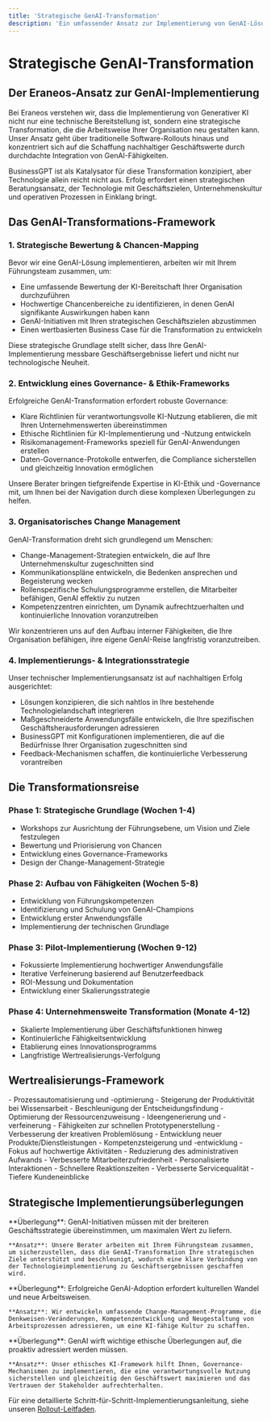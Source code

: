 ```yaml
---
title: 'Strategische GenAI-Transformation'
description: 'Ein umfassender Ansatz zur Implementierung von GenAI-Lösungen, die Geschäftstransformation vorantreiben und nachhaltige Wettbewerbsvorteile schaffen.'
---
```


# Strategische GenAI-Transformation

## Der Eraneos-Ansatz zur GenAI-Implementierung

Bei Eraneos verstehen wir, dass die Implementierung von Generativer KI nicht nur eine technische Bereitstellung ist, sondern eine strategische Transformation, die die Arbeitsweise Ihrer Organisation neu gestalten kann. Unser Ansatz geht über traditionelle Software-Rollouts hinaus und konzentriert sich auf die Schaffung nachhaltiger Geschäftswerte durch durchdachte Integration von GenAI-Fähigkeiten.

BusinessGPT ist als Katalysator für diese Transformation konzipiert, aber Technologie allein reicht nicht aus. Erfolg erfordert einen strategischen Beratungsansatz, der Technologie mit Geschäftszielen, Unternehmenskultur und operativen Prozessen in Einklang bringt.

## Das GenAI-Transformations-Framework

### 1. Strategische Bewertung & Chancen-Mapping

Bevor wir eine GenAI-Lösung implementieren, arbeiten wir mit Ihrem Führungsteam zusammen, um:

- Eine umfassende Bewertung der KI-Bereitschaft Ihrer Organisation durchzuführen
- Hochwertige Chancenbereiche zu identifizieren, in denen GenAI signifikante Auswirkungen haben kann
- GenAI-Initiativen mit Ihren strategischen Geschäftszielen abzustimmen
- Einen wertbasierten Business Case für die Transformation zu entwickeln

Diese strategische Grundlage stellt sicher, dass Ihre GenAI-Implementierung messbare Geschäftsergebnisse liefert und nicht nur technologische Neuheit.

### 2. Entwicklung eines Governance- & Ethik-Frameworks

Erfolgreiche GenAI-Transformation erfordert robuste Governance:

- Klare Richtlinien für verantwortungsvolle KI-Nutzung etablieren, die mit Ihren Unternehmenswerten übereinstimmen
- Ethische Richtlinien für KI-Implementierung und -Nutzung entwickeln
- Risikomanagement-Frameworks speziell für GenAI-Anwendungen erstellen
- Daten-Governance-Protokolle entwerfen, die Compliance sicherstellen und gleichzeitig Innovation ermöglichen

Unsere Berater bringen tiefgreifende Expertise in KI-Ethik und -Governance mit, um Ihnen bei der Navigation durch diese komplexen Überlegungen zu helfen.

### 3. Organisatorisches Change Management

GenAI-Transformation dreht sich grundlegend um Menschen:

- Change-Management-Strategien entwickeln, die auf Ihre Unternehmenskultur zugeschnitten sind
- Kommunikationspläne entwickeln, die Bedenken ansprechen und Begeisterung wecken
- Rollenspezifische Schulungsprogramme erstellen, die Mitarbeiter befähigen, GenAI effektiv zu nutzen
- Kompetenzzentren einrichten, um Dynamik aufrechtzuerhalten und kontinuierliche Innovation voranzutreiben

Wir konzentrieren uns auf den Aufbau interner Fähigkeiten, die Ihre Organisation befähigen, ihre eigene GenAI-Reise langfristig voranzutreiben.

### 4. Implementierungs- & Integrationsstrategie

Unser technischer Implementierungsansatz ist auf nachhaltigen Erfolg ausgerichtet:

- Lösungen konzipieren, die sich nahtlos in Ihre bestehende Technologielandschaft integrieren
- Maßgeschneiderte Anwendungsfälle entwickeln, die Ihre spezifischen Geschäftsherausforderungen adressieren
- BusinessGPT mit Konfigurationen implementieren, die auf die Bedürfnisse Ihrer Organisation zugeschnitten sind
- Feedback-Mechanismen schaffen, die kontinuierliche Verbesserung vorantreiben

## Die Transformationsreise

### Phase 1: Strategische Grundlage (Wochen 1-4)

- Workshops zur Ausrichtung der Führungsebene, um Vision und Ziele festzulegen
- Bewertung und Priorisierung von Chancen
- Entwicklung eines Governance-Frameworks
- Design der Change-Management-Strategie

### Phase 2: Aufbau von Fähigkeiten (Wochen 5-8)

- Entwicklung von Führungskompetenzen
- Identifizierung und Schulung von GenAI-Champions
- Entwicklung erster Anwendungsfälle
- Implementierung der technischen Grundlage

### Phase 3: Pilot-Implementierung (Wochen 9-12)

- Fokussierte Implementierung hochwertiger Anwendungsfälle
- Iterative Verfeinerung basierend auf Benutzerfeedback
- ROI-Messung und Dokumentation
- Entwicklung einer Skalierungsstrategie

### Phase 4: Unternehmensweite Transformation (Monate 4-12)

- Skalierte Implementierung über Geschäftsfunktionen hinweg
- Kontinuierliche Fähigkeitsentwicklung
- Etablierung eines Innovationsprogramms
- Langfristige Wertrealisierungs-Verfolgung

## Wertrealisierungs-Framework

<CardGroup cols={2}>
  <Card title="Operative Exzellenz" icon="gauge-high">
    - Prozessautomatisierung und -optimierung
    - Steigerung der Produktivität bei Wissensarbeit
    - Beschleunigung der Entscheidungsfindung
    - Optimierung der Ressourcenzuweisung
  </Card>
  <Card title="Innovationsbeschleunigung" icon="lightbulb">
    - Ideengenerierung und -verfeinerung
    - Fähigkeiten zur schnellen Prototypenerstellung
    - Verbesserung der kreativen Problemlösung
    - Entwicklung neuer Produkte/Dienstleistungen
  </Card>
  <Card title="Mitarbeiter-Empowerment" icon="users">
    - Kompetenzsteigerung und -entwicklung
    - Fokus auf hochwertige Aktivitäten
    - Reduzierung des administrativen Aufwands
    - Verbesserte Mitarbeiterzufriedenheit
  </Card>
  <Card title="Kundenerfahrung" icon="heart">
    - Personalisierte Interaktionen
    - Schnellere Reaktionszeiten
    - Verbesserte Servicequalität
    - Tiefere Kundeneinblicke
  </Card>
</CardGroup>

## Strategische Implementierungsüberlegungen

<AccordionGroup>
  <Accordion icon="chess" title="Strategische Ausrichtung">
    **Überlegung**: GenAI-Initiativen müssen mit der breiteren Geschäftsstrategie übereinstimmen, um maximalen Wert zu liefern.

    **Ansatz**: Unsere Berater arbeiten mit Ihrem Führungsteam zusammen, um sicherzustellen, dass die GenAI-Transformation Ihre strategischen Ziele unterstützt und beschleunigt, wodurch eine klare Verbindung von der Technologieimplementierung zu Geschäftsergebnissen geschaffen wird.
  </Accordion>
  <Accordion icon="people-group" title="Kulturelle Transformation">
    **Überlegung**: Erfolgreiche GenAI-Adoption erfordert kulturellen Wandel und neue Arbeitsweisen.

    **Ansatz**: Wir entwickeln umfassende Change-Management-Programme, die Denkweisen-Veränderungen, Kompetenzentwicklung und Neugestaltung von Arbeitsprozessen adressieren, um eine KI-fähige Kultur zu schaffen.
  </Accordion>
  <Accordion icon="scale-balanced" title="Ethische und verantwortungsvolle Implementierung">
    **Überlegung**: GenAI wirft wichtige ethische Überlegungen auf, die proaktiv adressiert werden müssen.

    **Ansatz**: Unser ethisches KI-Framework hilft Ihnen, Governance-Mechanismen zu implementieren, die eine verantwortungsvolle Nutzung sicherstellen und gleichzeitig den Geschäftswert maximieren und das Vertrauen der Stakeholder aufrechterhalten.
  </Accordion>
</AccordionGroup>

Für eine detaillierte Schritt-für-Schritt-Implementierungsanleitung, siehe unseren [Rollout-Leitfaden](/admin/rollout-playbook).
